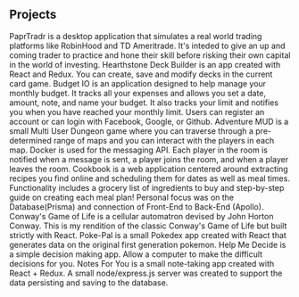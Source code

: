 ## Projects

<ProjectCard title="Papr Tradr" link="https://papr-tradr.netlify.com/" bg="linear-gradient(to right, #21ce99   0%, #c6e0d4 100%)">
PaprTradr is a desktop application that simulates a real world trading platforms like RobinHood and TD Ameritrade. It's inteded to give an up and coming trader to practice and hone their skill before risking their own capital in the world of investing.
</ProjectCard>

<ProjectCard title="Hearthstone Deck Builder" link="https://hearthstone-decks-builder.netlify.com" bg="linear-gradient(to right, #000428    0%, #004e92 100%)">
Hearthstone Deck Builder is an app created with React and Redux. You can create, save and modify decks in the current card game.
</ProjectCard>

<ProjectCard title="Budget IO" link="https://budget-io.herokuapp.com" bg="linear-gradient(to right, #9fbaa8  0%, #31354c 100%)">
Budget IO is an application designed to help manage your monthly budget.
It tracks all your expenses and allows you set a date, amount, note, and name your budget. It also tracks your limit and notifies you when you have reached your monthly limit. Users can register an account or can login with Facebook, Google, or Github.
</ProjectCard>

<ProjectCard title="Adventure MUD" link="https://adventure-mud.netlify.com/" bg="linear-gradient(to right, #bdc3c7   0%, #2c3e50 100%)">
Adventure MUD is a small Multi User Dungeon game where you can traverse through a pre-determined range of maps and you can interact with the players
in each map. Docker is used for the messaging API. Each player in the room is notified when a message is sent, a player joins the room, and when a player leaves the room.
</ProjectCard>

<ProjectCard title="Cookbook" link="https://www.your-cookbook.us/" bg="linear-gradient(to right, #42275a  0%, #734b6d 100%)">
Cookbook is a web application centered around extracting recipes you find online and scheduling them for dates as well as meal times. Functionality includes a grocery list of ingredients to buy and step-by-step guide on creating each meal plan! Personal focus was on the Database(Prisma) and connection of Front-End to Back-End (Apollo).
</ProjectCard>

<ProjectCard title="Conway's Game of Life" link="https://conways-life-custom.netlify.com/" bg="linear-gradient(to right, #2193b0 0%, #6dd5ed 100%)">
Conway's Game of Life is a cellular automatron devised by John Horton Conway. This is my rendition of the classic Conway's Game of Life but built strictly with React. 
</ProjectCard>

<ProjectCard title="Poke Pal" link="https://poke-pal.netlify.com" bg="linear-gradient(to right, #ed4264   0%, #ffedbc 100%)">
Poke-Pal is a small Pokedex app created with React that generates data on the original first generation pokemon.
</ProjectCard>

<ProjectCard title="Help Me Decide" link="https://help-me-decide.netlify.com/" bg="linear-gradient(to right, #56ab2f   0%, #a8e063 100%)">
Help Me Decide is a simple decision making app. Allow a computer to make the difficult decisions for you.
</ProjectCard>

<ProjectCard title="Notes For You" link="https://notes-for-you.netlify.com/" bg="linear-gradient(to right, #D4145A 0%, #FBB03B 100%)">
Notes For You is a small note-taking app created with React + Redux. A small node/express.js server was created to support the data persisting and saving to the database. 
</ProjectCard>


